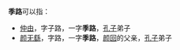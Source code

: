 '''季路'''可以指：
*[[仲由|仲由]]，字子路，一字'''季路'''，[[孔子|孔子]]弟子
*[[颜无繇|颜无繇]]，字路，一字'''季路'''，[[颜回|颜回]]的父亲，[[孔子|孔子]]弟子 

{{disambig|Cat=二字人名消歧义}}